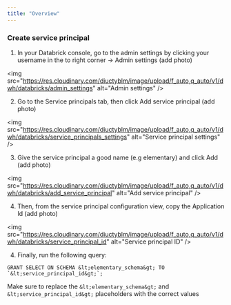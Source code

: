 ```yaml
---
title: "Overview"
---
```


### Create service principal

1. In your Databrick console, go to the admin settings by clicking your username in the to right corner -&gt; Admin settings (add photo)

&lt;img
  src="https://res.cloudinary.com/diuctyblm/image/upload/f_auto,q_auto/v1/dwh/databricks/admin_settings"
  alt="Admin settings"
/&gt;

2. Go to the Service principals tab, then click Add service principal (add photo)

&lt;img
  src="https://res.cloudinary.com/diuctyblm/image/upload/f_auto,q_auto/v1/dwh/databricks/service_principals_settings"
  alt="Service principal settings"
/&gt;

3. Give the service principal a good name (e.g elementary) and click Add (add photo)

&lt;img
  src="https://res.cloudinary.com/diuctyblm/image/upload/f_auto,q_auto/v1/dwh/databricks/add_service_principal"
  alt="Add service principal"
/&gt;

4. Then, from the service principal configuration view, copy the Application Id (add photo)

&lt;img
  src="https://res.cloudinary.com/diuctyblm/image/upload/f_auto,q_auto/v1/dwh/databricks/service_principal_id"
  alt="Service principal ID"
/&gt;

4. Finally, run the following query:

```
GRANT SELECT ON SCHEMA &lt;elementary_schema&gt; TO `&lt;service_principal_id&gt;`;
```

Make sure to replace the `&lt;elementary_schema&gt;` and `&lt;service_principal_id&gt;` placeholders with the correct values
